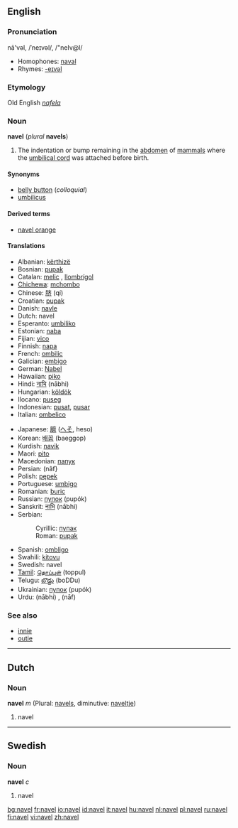 ==English==

===Pronunciation===
nā'vəl, /ˈneɪvəl/, /"neIv@l/
*Homophones: [[naval]]
*Rhymes: [[Rhymes:English:-eɪvəl|-eɪvəl]]

===Etymology===
Old English ''[[nafela]]''

===Noun===
'''navel''' (''plural'' '''navels''')

# {{anatomy}} The indentation or bump remaining in the [[abdomen]] of [[mammal]]s where the [[umbilical cord]] was attached before birth.

====Synonyms====
*[[belly button]] (''colloquial'')
*[[umbilicus]]

====Derived terms====
*[[navel orange]]

====Translations====
{{top}}
*Albanian: [[kërthizë]] {{f}}
*Bosnian: [[pupak#Bosnian|pupak]] {{m}}
*Catalan: [[melic]] {{m}}, [[llombrígol]] {{m}}
*[[Chichewa]]: [[mchombo]]
*Chinese: [[脐]] (qí)
*Croatian: [[pupak#Croatian|pupak]] {{m}}
*Danish: [[navle]] {{c}}
*Dutch: navel {{m}}
*Esperanto: [[umbiliko]]
*Estonian: [[naba#Estonian|naba]]
*Fijian: [[vico]]
*Finnish: [[napa#Finnish|napa]]
*French: [[ombilic]] {{m}}
*Galician: [[embigo]] {{m}}
*German: [[Nabel]] {{m}}
*Hawaiian: [[piko]]
*Hindi: [[नाभि]] (nābhi) {{f}}
*Hungarian: [[köldök]]
*Ilocano: [[puseg]]
*Indonesian: [[pusat]], [[pusar]]
*Italian: [[ombelico]] {{m}}
{{mid}}
*Japanese: [[臍]] ([[へそ]], heso)
*Korean: [[배꼽]] (baeggop)
*Kurdish: [[navik]] {{f}}
*Maori: [[pito]]
*Macedonian: [[папук#Macedonian|папук]] {{m}}
*Persian: {{FAchar|[[ناف]]}} (nâf}
*Polish: [[pępek]] {{m}}
*Portuguese: [[umbigo]] {{m}}
*Romanian: [[buric]] {{n}}
*Russian: [[пупок]] (pupók) {{m}}
*Sanskrit: [[नाभि]] (nābhi) {{f}}
*Serbian:
*:Cyrillic: [[пупак#Serbian|пупак]] {{m}}
*:Roman: [[pupak#Serbian|pupak]] {{m}}
*Spanish: [[ombligo]] {{m}}
*Swahili:  [[kitovu]]
*Swedish: navel {{c}}
*[[Tamil]]: [[தொப்புள்]] (toppul)
*Telugu: [[బొడ్డు]] (boDDu)
*Ukrainian: [[пупок]] (pupók) {{m}}
*Urdu: {{URchar|[[نابھ]]}} (nābhi) {{f}}, {{URchar|[[ناف]]}} (nāf) {{f}}
{{bottom}}

===See also===
*[[innie]]
*[[outie]]

----

==Dutch==

===Noun===
'''navel''' ''m'' (Plural: [[navels]], diminutive: [[naveltje]])

# navel

----

==Swedish==

===Noun===
'''navel''' ''c''

# navel

[[bg:navel]]
[[fr:navel]]
[[io:navel]]
[[id:navel]]
[[it:navel]]
[[hu:navel]]
[[nl:navel]]
[[pl:navel]]
[[ru:navel]]
[[fi:navel]]
[[vi:navel]]
[[zh:navel]]